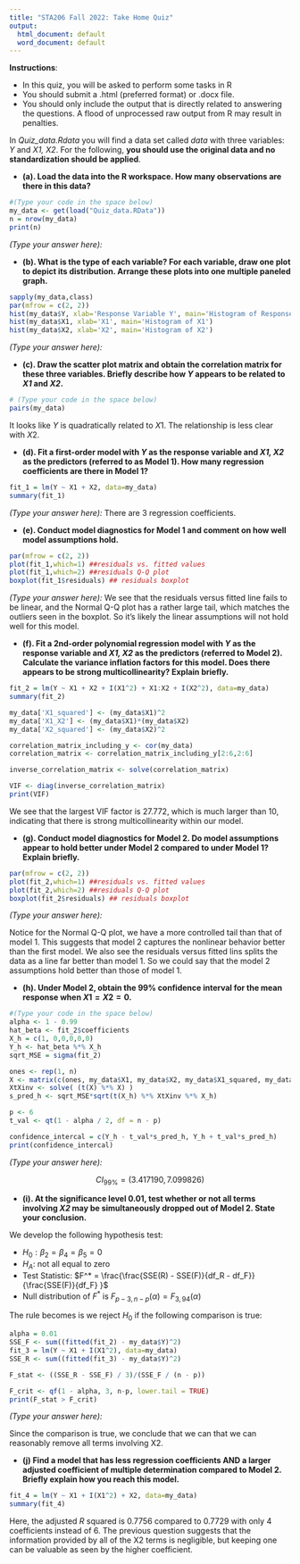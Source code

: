 ```yaml
---
title: "STA206 Fall 2022: Take Home Quiz"
output:
  html_document: default
  word_document: default
---
```




**Instructions**:  <br>

* In this quiz, you will be asked to perform some  tasks in R <br>
* You should submit a .html (preferred format) or .docx file. 
*  You should only include the output that is directly related to answering the questions. A flood of unprocessed raw output from R may result in penalties.  

In *Quiz_data.Rdata* you will find a data set called *data* with three variables: *Y* and *X1, X2*. For the following, **you should use the original data and no standardization should be applied**. 


* **(a). Load the data into the R workspace. How many observations are there in this data?  **<br>

```r
#(Type your code in the space below)
my_data <- get(load("Quiz_data.RData"))
n = nrow(my_data)
print(n)
```
*(Type your answer here):*
  
* **(b). What is the type of each variable? For each variable, draw one plot to depict its distribution. Arrange these plots into one multiple paneled graph. **<br> 
```r
sapply(my_data,class)
par(mfrow = c(2, 2))
hist(my_data$Y, xlab='Response Variable Y', main='Histogram of Response Variable')
hist(my_data$X1, xlab='X1', main='Histogram of X1')
hist(my_data$X2, xlab='X2', main='Histogram of X2')
```
*(Type your answer here):*

* **(c). Draw the scatter plot matrix and obtain the correlation matrix for these three variables. Briefly describe how *Y* appears to be related to *X1* and *X2*. **<br>

```r
# (Type your code in the space below)
pairs(my_data)
```

It looks like $Y$ is quadratically related to $X1$. The relationship is less clear with $X2.$

* **(d). Fit a first-order model with *Y* as the response variable and *X1, X2* as the predictors (referred to as Model 1). How many regression coefficients are there in Model 1? **<br>
```r
fit_1 = lm(Y ~ X1 + X2, data=my_data)
summary(fit_1)
```

*(Type your answer here):*
There are 3 regression coefficients. 

* **(e). Conduct model diagnostics for Model 1 and comment on how well model assumptions hold. **<br>
```r
par(mfrow = c(2, 2))
plot(fit_1,which=1) ##residuals vs. fitted values
plot(fit_1,which=2) ##residuals Q-Q plot
boxplot(fit_1$residuals) ## residuals boxplot
```

*(Type your answer here):*
We see that the residuals versus fitted line fails to be linear, and the Normal Q-Q plot has a rather large tail, which matches the outliers seen in the boxplot. So it's likely the linear assumptions will not hold well for this model. 

* **(f). Fit a 2nd-order polynomial regression model with *Y* as the response variable and *X1, X2* as the predictors (referred to Model 2).   Calculate the variance inflation factors for this model. Does there appears to be strong multicollinearity? Explain briefly.**<br>  


```r
fit_2 = lm(Y ~ X1 + X2 + I(X1^2) + X1:X2 + I(X2^2), data=my_data)
summary(fit_2)

my_data['X1_squared'] <- (my_data$X1)^2
my_data['X1_X2'] <- (my_data$X1)*(my_data$X2)
my_data['X2_squared'] <- (my_data$X2)^2

correlation_matrix_including_y <- cor(my_data)
correlation_matrix <- correlation_matrix_including_y[2:6,2:6]

inverse_correlation_matrix <- solve(correlation_matrix)

VIF <- diag(inverse_correlation_matrix)
print(VIF)
```

We see that the largest VIF factor is 27.772, which is much larger than 10, indicating that there is strong multicollinearity within our model. 

* **(g). Conduct model diagnostics for Model 2. Do model assumptions appear to hold better under Model 2 compared to under Model 1?  Explain briefly.  **<br>
```r
par(mfrow = c(2, 2))
plot(fit_2,which=1) ##residuals vs. fitted values
plot(fit_2,which=2) ##residuals Q-Q plot
boxplot(fit_2$residuals) ## residuals boxplot
```

*(Type your answer here):*

Notice for the Normal Q-Q plot, we have a more controlled tail than that of model 1. This suggests that model 2 captures the nonlinear behavior better than the first model. We also see the residuals versus fitted lins splits the data as a line far better than model 1. So we could say that the model 2 assumptions hold better than those of model 1. 

* **(h). Under Model 2, obtain the 99% confidence interval for the mean response when $X1=X2=0$. **<br>
```r
#(Type your code in the space below)
alpha <- 1 - 0.99
hat_beta <- fit_2$coefficients
X_h = c(1, 0,0,0,0,0)
Y_h <- hat_beta %*% X_h
sqrt_MSE = sigma(fit_2)

ones <- rep(1, n)
X <- matrix(c(ones, my_data$X1, my_data$X2, my_data$X1_squared, my_data$X1_X2, my_data$X2_squared), ncol = 6)
XtXinv <- solve( (t(X) %*% X) )
s_pred_h <- sqrt_MSE*sqrt(t(X_h) %*% XtXinv %*% X_h)

p <- 6
t_val <- qt(1 - alpha / 2, df = n - p)

confidence_intercal = c(Y_h - t_val*s_pred_h, Y_h + t_val*s_pred_h)
print(confidence_intercal)
```

*(Type your answer here):*


$$CI_{99 \%} = (3.417190, 7.099826)$$



* **(i). At the significance level 0.01, test whether or not all terms involving *X2*  may be simultaneously dropped out of Model 2. State your conclusion.  **<br> 

We develop the following hypothesis test: 

- $H_0 : \beta_2 = \beta_4 = \beta_5 = 0$ 
- $H_A :$ not all equal to zero 
- Test Statistic: $F^* = \frac{\frac{SSE(R) - SSE(F)}{df_R - df_F}}{\frac{SSE(F)}{df_F} }$
- Null distribution of $F^*$ is $F_{p - 3, n - p}(\alpha) = F_{3,94}(\alpha)$

The rule becomes is we reject $H_0$ if the following comparison is true:  

```r
alpha = 0.01
SSE_F <- sum((fitted(fit_2) - my_data$Y)^2)
fit_3 = lm(Y ~ X1 + I(X1^2), data=my_data)
SSE_R <- sum((fitted(fit_3) - my_data$Y)^2)

F_stat <- ((SSE_R - SSE_F) / 3)/(SSE_F / (n - p))

F_crit <- qf(1 - alpha, 3, n-p, lower.tail = TRUE)
print(F_stat > F_crit)
```

*(Type your answer here):*

Since the comparison is true, we conclude that we can that we can reasonably remove all terms involving X2.


* **(j) Find a model that has less regression coefficients AND a larger adjusted coefficient of multiple determination compared to Model 2.  Briefly explain how you reach this model. **<br>

```r
fit_4 = lm(Y ~ X1 + I(X1^2) + X2, data=my_data)
summary(fit_4)
```

Here, the adjusted $R$ squared is 0.7756 compared to 0.7729 with only 4 coefficients instead of 6. The previous question suggests that the information provided by all of the X2 terms is negligible, but keeping one can be valuable as seen by the higher coefficient. 